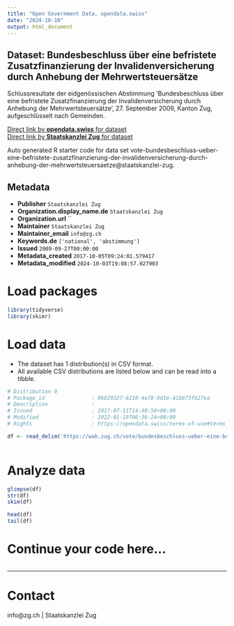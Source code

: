 ```yaml
---
title: "Open Government Data, opendata.swiss"
date: "2024-10-10"
output: html_document
---
```


## Dataset: Bundesbeschluss über eine befristete Zusatzfinanzierung der Invalidenversicherung durch Anhebung der Mehrwertsteuersätze

Schlussresultate der eidgenössischen Abstimmung 'Bundesbeschluss über eine befristete Zusatzfinanzierung der Invalidenversicherung durch Anhebung der Mehrwertsteuersätze', 27. September 2009, Kanton Zug, aufgeschlüsselt nach Gemeinden.

[Direct link by **opendata.swiss** for dataset](https://opendata.swiss/de/dataset/bundesbeschluss-uber-eine-befristete-zusatzfinanzierung-der-invalidenversicherung-durch-anhebun)<br>
[Direct link by **Staatskanzlei Zug** for dataset](https://wab.zug.ch/vote/bundesbeschluss-ueber-eine-befristete-zusatzfinanzierung-der-invalidenversicherung-durch-anhebung-der-mehrwertsteuersaetze/data)

Auto generated R starter code for data set vote-bundesbeschluss-ueber-eine-befristete-zusatzfinanzierung-der-invalidenversicherung-durch-anhebung-der-mehrwertsteuersaetze@staatskanzlei-zug.

## Metadata

- **Publisher** `Staatskanzlei Zug`
- **Organization.display_name.de** `Staatskanzlei Zug`
- **Organization.url** ``
- **Maintainer** `Staatskanzlei Zug`
- **Maintainer_email** `info@zg.ch`
- **Keywords.de** `['national', 'abstimmung']`
- **Issued** `2009-09-27T00:00:00`
- **Metadata_created** `2017-10-05T09:24:01.579417`
- **Metadata_modified** `2024-10-03T19:08:57.027903`


# Load packages

```r

library(tidyverse)
library(skimr)

```

# Load data

-   The dataset has 1 distribution(s) in CSV format.
-   All available CSV distributions are listed below and can be read into a tibble.

```r

# Distribution 0
# Package_id               : 9b029327-6210-4e78-9d1e-41b673f627ea
# Description              : 
# Issued                   : 2017-07-11T14:40:59+00:00
# Modified                 : 2022-01-19T06:36:24+00:00
# Rights                   : https://opendata.swiss/terms-of-use#terms_by

df <- read_delim('https://wab.zug.ch/vote/bundesbeschluss-ueber-eine-befristete-zusatzfinanzierung-der-invalidenversicherung-durch-anhebung-der-mehrwertsteuersaetze/data-csv')



```

# Analyze data

```r

glimpse(df)
str(df)
skim(df)

head(df)
tail(df)

```

# Continue your code here...

```r

```

------------------------------------------------------------------------

# Contact

info@zg.ch | Staatskanzlei Zug

